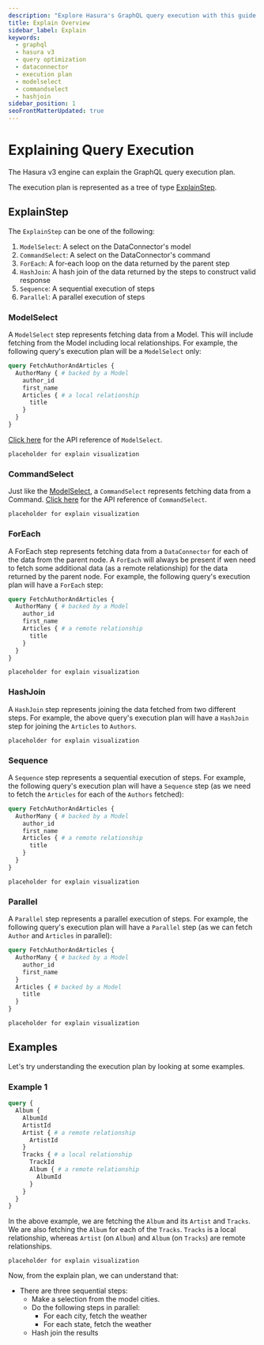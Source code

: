 ```yaml
---
description: "Explore Hasura's GraphQL query execution with this guide. Learn about various execution types like ModelSelect, CommandSelect, and HashJoin, and understand how Hasura's DDN optimizes query performance."
title: Explain Overview
sidebar_label: Explain
keywords:
  - graphql
  - hasura v3
  - query optimization
  - dataconnector
  - execution plan
  - modelselect
  - commandselect
  - hashjoin
sidebar_position: 1
seoFrontMatterUpdated: true
---
```


# Explaining Query Execution

The Hasura v3 engine can explain the GraphQL query execution plan.

The execution plan is represented as a tree of type [ExplainStep](#explainstep).

## ExplainStep

The `ExplainStep` can be one of the following:

1. `ModelSelect`: A select on the DataConnector's model
2. `CommandSelect`: A select on the DataConnector's command
3. `ForEach`: A for-each loop on the data returned by the parent step
4. `HashJoin`: A hash join of the data returned by the steps to construct valid response
5. `Sequence`: A sequential execution of steps
6. `Parallel`: A parallel execution of steps

### ModelSelect

A `ModelSelect` step represents fetching data from a Model. This will include fetching from the Model including local
relationships. For example, the following query's execution plan will be a `ModelSelect` only:

```graphql
query FetchAuthorAndArticles {
  AuthorMany { # backed by a Model
    author_id
    first_name
    Articles { # a local relationship
      title
    }
  }
}
```

[Click here](./api-reference/#modelselect) for the API reference of `ModelSelect`.

`placeholder for explain visualization`

### CommandSelect

Just like the [ModelSelect](#modelselect), a `CommandSelect` represents fetching data from a Command. [Click
here](./api-reference/#commandselect) for the API reference of `CommandSelect`.

`placeholder for explain visualization`

### ForEach

A ForEach step represents fetching data from a `DataConnector` for each of the data from the parent node. A `ForEach`
will always be present if wen need to fetch some additional data (as a remote relationship) for the data returned by
the parent node. For example, the following query's execution plan will have a `ForEach` step:

```graphql
query FetchAuthorAndArticles {
  AuthorMany { # backed by a Model
    author_id
    first_name
    Articles { # a remote relationship
      title
    }
  }
}
```

`placeholder for explain visualization`

### HashJoin

A `HashJoin` step represents joining the data fetched from two different steps. For example, the above query's execution
plan will have a `HashJoin` step for joining the `Articles` to `Authors`.

`placeholder for explain visualization`

### Sequence

A `Sequence` step represents a sequential execution of steps. For example, the following query's execution plan will
have a `Sequence` step (as we need to fetch the `Articles` for each of the `Authors` fetched):

```graphql
query FetchAuthorAndArticles {
  AuthorMany { # backed by a Model
    author_id
    first_name
    Articles { # a remote relationship
      title
    }
  }
}
```

`placeholder for explain visualization`

### Parallel

A `Parallel` step represents a parallel execution of steps. For example, the following query's execution plan will have
a `Parallel` step (as we can fetch `Author` and `Articles` in parallel):

```graphql
query FetchAuthorAndArticles {
  AuthorMany { # backed by a Model
    author_id
    first_name
  }
  Articles { # backed by a Model
    title
  }
}
```

`placeholder for explain visualization`

## Examples

Let's try understanding the execution plan by looking at some examples.

### Example 1

```graphql
query {
  Album {
    AlbumId
    ArtistId
    Artist { # a remote relationship
      ArtistId
    }
    Tracks { # a local relationship
      TrackId
      Album { # a remote relationship
        AlbumId
      }
    }
  }
}
```

In the above example, we are fetching the `Album` and its `Artist` and `Tracks`. We are also fetching the `Album` for
each of the `Tracks`. `Tracks` is a local relationship, whereas `Artist` (on `Album`) and `Album` (on `Tracks`) are
remote relationships.

`placeholder for explain visualization`

Now, from the explain plan, we can understand that:

- There are three sequential steps:
  - Make a selection from the model cities.
  - Do the following steps in parallel:
    - For each city, fetch the weather
    - For each state, fetch the weather
  - Hash join the results
